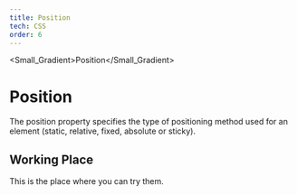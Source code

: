 ```yaml
---
title: Position
tech: CSS
order: 6
---
```


<Small_Gradient>Position</Small_Gradient>

# Position

The position property specifies the type of positioning method used for an element (static, relative, fixed, absolute or sticky).

## Working Place

This is the place where you can try them.

<Position />
